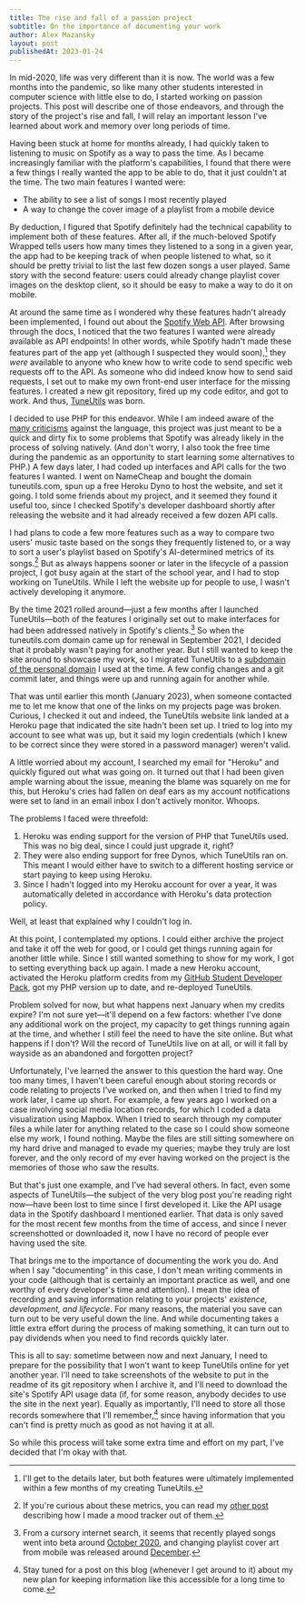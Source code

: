 ```yaml
---
title: The rise and fall of a passion project
subtitle: On the importance of documenting your work
author: Alex Mazansky
layout: post
publishedAt: 2023-01-24
---
```


In mid-2020, life was very different than it is now. The world was a few months into the pandemic, so like many other students interested in computer science with little else to do, I started working on passion projects. This post will describe one of those endeavors, and through the story of the project's rise and fall, I will relay an important lesson I've learned about work and memory over long periods of time.

Having been stuck at home for months already, I had quickly taken to listening to music on Spotify as a way to pass the time. As I became increasingly familiar with the platform's capabilities, I found that there were a few things I really wanted the app to be able to do, that it just couldn't at the time. The two main features I wanted were:

- The ability to see a list of songs I most recently played
- A way to change the cover image of a playlist from a mobile device

By deduction, I figured that Spotify definitely had the technical capability to implement both of these features. After all, if the much-beloved Spotify Wrapped tells users how many times they listened to a song in a given year, the app had to be keeping track of when people listened to what, so it should be pretty trivial to list the last few dozen songs a user played. Same story with the second feature: users could already change playlist cover images on the desktop client, so it should be easy to make a way to do it on mobile.

At around the same time as I wondered why these features hadn't already been implemented, I found out about the [Spotify Web API](https://developer.spotify.com/documentation/web-api/reference/#/). After browsing through the docs, I noticed that the two features I wanted were already available as API endpoints! In other words, while Spotify hadn't made these features part of the app yet (although I suspected they would soon),[^1] they *were* available to anyone who knew how to write code to send specific web requests off to the API. As someone who did indeed know how to send said requests, I set out to make my own front-end user interface for the missing features. I created a new git repository, fired up my code editor, and got to work. And thus, [TuneUtils](https://github.com/amazansky/TuneUtils) was born.

I decided to use PHP for this endeavor. While I am indeed aware of the [many criticisms](https://eev.ee/blog/2012/04/09/php-a-fractal-of-bad-design/) against the language, this project was just meant to be a quick and dirty fix to some problems that Spotify was already likely in the process of solving natively. (And don't worry, I also took the free time during the pandemic as an opportunity to start learning some alternatives to PHP.) A few days later, I had coded up interfaces and API calls for the two features I wanted. I went on NameCheap and bought the domain tuneutils.com, spun up a free Heroku Dyno to host the website, and set it going. I told some friends about my project, and it seemed they found it useful too, since I checked Spotify's developer dashboard shortly after releasing the website and it had already received a few dozen API calls.

I had plans to code a few more features such as a way to compare two users' music taste based on the songs they frequently listened to, or a way to sort a user's playlist based on Spotify's AI-determined metrics of its songs.[^2] But as always happens sooner or later in the lifecycle of a passion project, I got busy again at the start of the school year, and I had to stop working on TuneUtils. While I left the website up for people to use, I wasn't actively developing it anymore.

By the time 2021 rolled around—just a few months after I launched TuneUtils—both of the features I originally set out to make interfaces for had been addressed natively in Spotify's clients.[^3] So when the tuneutils.com domain came up for renewal in September 2021, I decided that it probably wasn't paying for another year. But I still wanted to keep the site around to showcase my work, so I migrated TuneUtils to a [subdomain of the personal domain](https://tuneutils.amazansky.com) I used at the time. A few config changes and a git commit later, and things were up and running again for another while.

That was until earlier this month (January 2023), when someone contacted me to let me know that one of the links on my projects page was broken. Curious, I checked it out and indeed, the TuneUtils website link landed at a Heroku page that indicated the site hadn't been set up. I tried to log into my account to see what was up, but it said my login credentials (which I knew to be correct since they were stored in a password manager) weren't valid.

A little worried about my account, I searched my email for "Heroku" and quickly figured out what was going on. It turned out that I had been given ample warning about the issue, meaning the blame was squarely on me for this, but Heroku's cries had fallen on deaf ears as my account notifications were set to land in an email inbox I don't actively monitor. Whoops.

The problems I faced were threefold:

1. Heroku was ending support for the version of PHP that TuneUtils used. This was no big deal, since I could just upgrade it, right?
2. They were also ending support for free Dynos, which TuneUtils ran on. This meant I would either have to switch to a different hosting service or start paying to keep using Heroku.
3. Since I hadn't logged into my Heroku account for over a year, it was automatically deleted in accordance with Heroku's data protection policy.

Well, at least that explained why I couldn't log in.

At this point, I contemplated my options. I could either archive the project and take it off the web for good, or I could get things running again for another little while. Since I still wanted something to show for my work, I got to setting everything back up again. I made a new Heroku account, activated the Heroku platform credits from my [GitHub Student Developer Pack](https://education.github.com/pack/), got my PHP version up to date, and re-deployed TuneUtils.

Problem solved for now, but what happens next January when my credits expire? I'm not sure yet—it'll depend on a few factors: whether I've done any additional work on the project, my capacity to get things running again at the time, and whether I still feel the need to have the site online. But what happens if I don't? Will the record of TuneUtils live on at all, or will it fall by wayside as an abandoned and forgotten project?

Unfortunately, I've learned the answer to this question the hard way. One too many times, I haven't been careful enough about storing records or code relating to projects I've worked on, and then when I tried to find my work later, I came up short. For example, a few years ago I worked on a case involving social media location records, for which I coded a data visualization using Mapbox. When I tried to search through my computer files a while later for anything related to the case so I could show someone else my work, I found nothing. Maybe the files are still sitting somewhere on my hard drive and managed to evade my queries; maybe they truly are lost forever, and the only record of my ever having worked on the project is the memories of those who saw the results.

But that's just one example, and I've had several others. In fact, even some aspects of TuneUtils—the subject of the very blog post you're reading right now—have been lost to time since I first developed it. Like the API usage data in the Spotify dashboard I mentioned earlier. That data is only saved for the most recent few months from the time of access, and since I never screenshotted or downloaded it, now I have no record of people ever having used the site.

That brings me to the importance of documenting the work you do. And when I say "documenting" in this case, I don't mean writing comments in your code (although that is certainly an important practice as well, and one worthy of every developer's time and attention). I mean the idea of recording and saving information relating to your projects' *existence, development, and lifecycle*. For many reasons, the material you save can turn out to be very useful down the line. And while documenting takes a little extra effort during the process of making something, it can turn out to pay dividends when you need to find records quickly later.

This is all to say: sometime between now and next January, I need to prepare for the possibility that I won't want to keep TuneUtils online for yet another year. I'll need to take screenshots of the website to put in the readme of its git repository when I archive it, and I'll need to download the site's Spotify API usage data (if, for some reason, anybody decides to use the site in the next year). Equally as importantly, I'll need to store all those records somewhere that I'll remember,[^4] since having information that you can't find is pretty much as good as not having it at all.

So while this process will take some extra time and effort on my part, I've decided that I'm okay with that.

[^1]: I'll get to the details later, but both features were ultimately implemented within a few months of my creating TuneUtils.
[^2]: If you're curious about these metrics, you can read my [other post](/posts/2021/03/09/mood) describing how I made a mood tracker out of them.
[^3]: From a cursory internet search, it seems that recently played songs went into beta around [October 2020](https://www.businessinsider.com/guides/streaming/how-to-see-spotify-listening-history), and changing playlist cover art from mobile was released around [December](https://newsroom.spotify.com/2020-12-08/how-to-upload-a-custom-playlist-image-using-your-phone/).
[^4]: Stay tuned for a post on this blog (whenever I get around to it) about my new plan for keeping information like this accessible for a long time to come.

